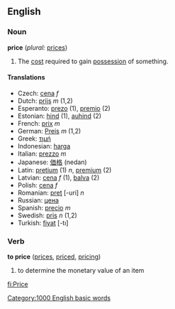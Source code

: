 ==English==

===Noun===
'''price'''  (''plural:'' [[prices]])
#The [[cost]] required to gain [[possession]] of something.

====Translations====
*Czech: [[cena]] ''f''
*Dutch: [[prijs]] ''m'' (1,2)
*Esperanto: [[prezo]] (1), [[premio]] (2)
*Estonian: [[hind]] (1), [[auhind]] (2)
*French: [[prix]] ''m''
*German: [[Preis]] ''m'' (1,2)
*Greek: [[τιμή]]
*Indonesian: [[harga]]
*Italian: [[prezzo]] ''m''
*Japanese: [[価格]] (nedan)
*Latin: [[pretium]] (1) ''n'', [[premium]] (2)
*Latvian: [[cena]] ''f'' (1), [[balva]] (2)
*Polish: [[cena]] ''f''
*Romanian: [[preţ]] [-uri] ''n''
*Russian: [[цена]]
*Spanish: [[precio]] ''m''
*Swedish: [[pris]] ''n'' (1,2)
*Turkish: [[fiyat]] [-tı]

===Verb===
'''to price'''  ([[prices]], [[priced]], [[pricing]])
# to determine the monetary value of an item
[[Category:1000 English basic words]]

[[fi:Price]]